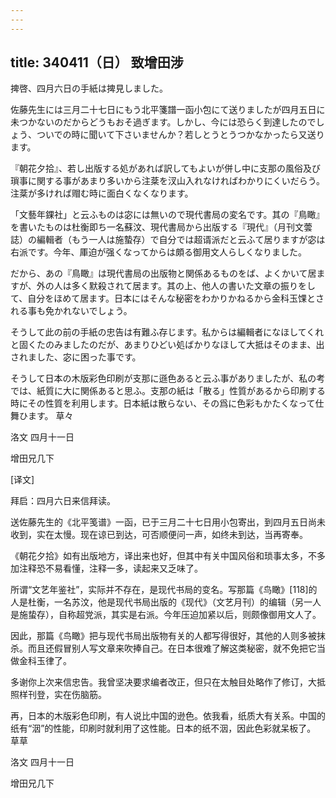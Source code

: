 ```yaml
---
---
---
```

title: 340411（日） 致增田涉
---




捭啓、四月六日の手紙は捭見しました。

佐藤先生には三月二十七日にもう北平箋譜一函小包にて送りましたが四月五日に未つかないのだからどうもおそ過ぎます。しかし、今には恐らく到達したのでしょう、ついでの時に聞いて下さいませんか？若しとうとうつかなかったら又送ります。

『朝花夕拾』、若し出版する処があれば訳してもよいが併し中に支那の風俗及び瑣事に関する事があまり多いから注棻を汊山入れなければわかりにくいだらう。注棻が多ければ赗む時に面白くなくなります。

「文藝年錁社」と云ふものは宓には無いので現代書局の変名です。其の『鳥瞰』を書いたものは杜衡即ち一名蘇汶、現代書局から出版する『現代』（月刊文蕓 誌）の編輯者（もう一人は施蟄存）で自分では超谞派だと云ふて居りますが宓は右派です。今年、厙迫が强くなってからは頗る御用文人らしくなりました。

だから、あの『鳥瞰』は現代書局の出版物と関係あるものをば、よくかいて居ますが、外の人は多く默殺されて居ます。其の上、他人の書いた文章の振りをして、自分をほめて居ます。日本にはそんな秘密をわかりかねるから金科玉馃とされる事も免かれないでしょう。

そうして此の前の手紙の忠告は有難ふ存じます。私からは編輯者になほしてくれと固くたのみましたのだが、あまりひどい処ばかりなほして大抵はそのまま、出されました、宓に困った事です。

そうして日本の木版彩色印刷が支那に遜色あると云ふ事がありましたが、私の考では、紙質に大に関係あると思ふ。支那の紙は「散る」性質があるから印刷する時にその性質を利用します。日本紙は散らない、その爲に色彩もかたくなって仕舞ひます。 草々

洛文 四月十一日

增田兄几下

[译文]

拜启：四月六日来信拜读。

送佐藤先生的《北平笺谱》一函，已于三月二十七日用小包寄出，到四月五日尚未收到，实在太慢。现在谅已到达，可否顺便问一声，如终未到达，当再寄奉。

《朝花夕拾》如有出版地方，译出来也好，但其中有关中国风俗和琐事太多，不多加注释恐不易看懂，注释一多，读起来又乏味了。

所谓“文艺年鉴社”，实际并不存在，是现代书局的变名。写那篇《鸟瞰》[118]的人是杜衡，一名苏汶，他是现代书局出版的《现代》（文艺月刊）的编辑（另一人是施蛰存），自称超党派，其实是右派。今年压迫加紧以后，则颇像御用文人了。

因此，那篇《鸟瞰》把与现代书局出版物有关的人都写得很好，其他的人则多被抹杀。而且还假冒别人写文章来吹捧自己。在日本很难了解这类秘密，就不免把它当做金科玉律了。

多谢你上次来信忠告。我曾坚决要求编者改正，但只在太触目处略作了修订，大抵照样刊登，实在伤脑筋。

再，日本的木版彩色印刷，有人说比中国的逊色。依我看，纸质大有关系。中国的纸有“洇”的性能，印刷时就利用了这性能。日本的纸不洇，因此色彩就呆板了。 草草

洛文 四月十一日

增田兄几下